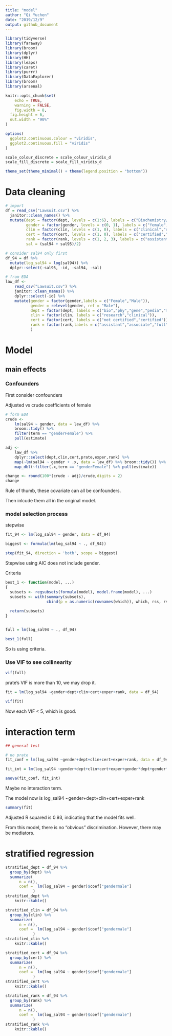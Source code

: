 ```yaml
---
title: "model"
author: "Qi Yuchen"
date: "2019/12/9"
output: github_document
---
```


```r
library(tidyverse)
library(faraway)
library(broom)
library(dplyr)
library(HH)
library(leaps)
library(caret)
library(purrr)
library(DataExplorer)
library(broom)
library(arsenal)

knitr::opts_chunk$set(
	echo = TRUE,
	warning = FALSE,
	fig.width = 8, 
  fig.height = 6,
  out.width = "90%"
)

options(
  ggplot2.continuous.colour = "viridis",
  ggplot2.continuous.fill = "viridis"
)

scale_colour_discrete = scale_colour_viridis_d
scale_fill_discrete = scale_fill_viridis_d

theme_set(theme_minimal() + theme(legend.position = "bottom"))
```

# Data cleaning

```r
# import
df = read_csv("Lawsuit.csv") %>% 
  janitor::clean_names() %>% 
  mutate(dept = factor(dept, levels = c(1:6), labels = c("Biochemistry/Molecular Biology", "Physiology ", "Genetics", "Pediatrics", "Medicine", "Surgery")),
         gender = factor(gender, levels = c(0, 1), labels = c("female","male")),
         clin = factor(clin, levels = c(1, 0), labels = c("clinical","research")),
         cert = factor(cert, levels = c(1, 0), labels = c("certified","not_certified")),
         rank = factor(rank, levels = c(1, 2, 3), labels = c("assistant", "associate", "full")),
         sal = (sal94 + sal95)/2)

# consider sal94 only first 
df_94 = df %>%   
  mutate(log_sal94 = log(sal94)) %>% 
  dplyr::select(-sal95, -id, -sal94, -sal)

# from EDA
law_df <- 
    read_csv("Lawsuit.csv") %>% 
    janitor::clean_names() %>% 
    dplyr::select(-id) %>% 
    mutate(gender = factor(gender,labels = c("Female","Male")),
           gender = relevel(gender, ref = "Male"),
           dept = factor(dept, labels = c("bio","phy","gene","pedia","med","sur")),
           clin = factor(clin, labels = c("research","clinical")),
           cert = factor(cert, labels = c("not certified","certified")),
           rank = factor(rank,labels = c("assistant","associate","full")),
           )
```

# Model

## main effects

### Confounders

First consider confounders

Adjusted vs crude coefficients of female

```r
# form EDA
crude <- 
    lm(sal94 ~ gender, data = law_df) %>% 
    broom::tidy() %>% 
    filter(term == "genderFemale") %>% 
    pull(estimate)

adj <-
    law_df %>% 
    dplyr::select(dept,clin,cert,prate,exper,rank) %>% 
    map(~lm(sal94 ~ gender + .x, data = law_df) %>% broom::tidy()) %>% 
    map_dbl(~filter(.x,term == "genderFemale") %>% pull(estimate)) 

change <- round(100*(crude - adj)/crude,digits = 2)
change

```

Rule of thumb, these covariate can all be confounders.

Then inlcude them all in the original model.

### model selection process

stepwise

```r
fit_94 <- lm(log_sal94 ~ gender, data = df_94)

biggest <- formula(lm(log_sal94 ~ ., df_94))

step(fit_94, direction = 'both', scope = biggest)
```

Stepwise using AIC does not include gender.

Criteria

```r
best_1 <- function(model, ...) 
{
  subsets <- regsubsets(formula(model), model.frame(model), ...)
  subsets <- with(summary(subsets),
                  cbind(p = as.numeric(rownames(which)), which, rss, rsq, adjr2, cp, bic))
  
  return(subsets)
}  


full = lm(log_sal94 ~ ., df_94)

best_1(full) 

```

So is using criteria.

### Use VIF to see collinearity

```r
vif(full)
```

prate's VIF is more than 10, we may drop it.

```r
fit = lm(log_sal94 ~gender+dept+clin+cert+exper+rank, data = df_94)

vif(fit)
```

Now each VIF < 5, which is good.

# interaction term

```r
## general test

# no prate
fit_conf = lm(log_sal94 ~gender+dept+clin+cert+exper+rank, data = df_94)

fit_int = lm(log_sal94 ~gender+dept+clin+cert+exper+gender*dept+gender*clin+gender*cert+gender*exper+gender*rank, data = df_94)

anova(fit_conf, fit_int)
```

Maybe no interaction term.

The model now is log_sal94 ~gender+dept+clin+cert+exper+rank

```r
summary(fit)
```

Adjusted R squared is 0.93, indicating that the model fits well.

From this model, there is no "obvious" discrimination. However, there may be mediators.

# stratified regression

```r
stratified_dept = df_94 %>%
  group_by(dept) %>%
  summarize(
      n = n(),
      coef =  lm(log_sal94 ~ gender)$coef["gendermale"]
            )
stratified_dept %>% 
    knitr::kable()

stratified_clin = df_94 %>%
  group_by(clin) %>%
  summarize(
      n = n(),
      coef =  lm(log_sal94 ~ gender)$coef["gendermale"]
            )
stratified_clin %>% 
    knitr::kable()

stratified_cert = df_94 %>%
  group_by(cert) %>%
  summarize(
      n = n(),
      coef =  lm(log_sal94 ~ gender)$coef["gendermale"]
            )
stratified_cert %>% 
    knitr::kable()

stratified_rank = df_94 %>%
  group_by(rank) %>%
  summarize(
      n = n(),
      coef =  lm(log_sal94 ~ gender)$coef["gendermale"]
            )
stratified_rank %>% 
    knitr::kable()
```

